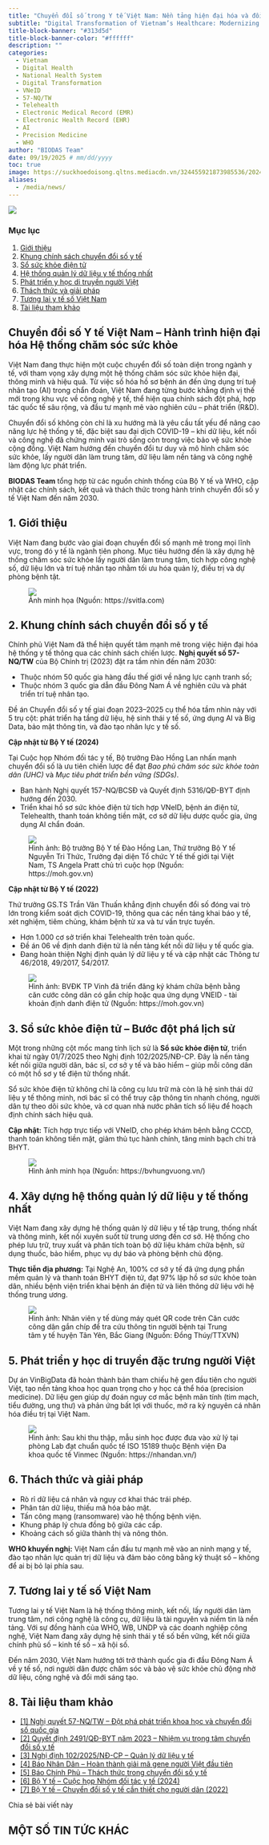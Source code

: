```yaml
---
title: "Chuyển đổi số trong Y tế Việt Nam: Nền tảng hiện đại hóa và đổi mới Hệ thống Chăm sóc sức khỏe Quốc gia"
subtitle: "Digital Transformation of Vietnam’s Healthcare: Modernizing the National Health System for an Intelligent and Inclusive Future"
title-block-banner: "#313d5d"
title-block-banner-color: "#ffffff"
description: ""
categories:
  - Vietnam
  - Digital Health
  - National Health System
  - Digital Transformation
  - VNeID
  - 57-NQ/TW
  - Telehealth
  - Electronic Medical Record (EMR)
  - Electronic Health Record (EHR)
  - AI
  - Precision Medicine
  - WHO
author: "BIODAS Team"
date: 09/19/2025 # mm/dd/yyyy
toc: true
image: https://suckhoedoisong.qltns.mediacdn.vn/324455921873985536/2024/12/5/chuyen-doi-so-y-te-10-173338760854580749395.jpg
aliases: 
  - /media/news/
---
```


![](https://aihms.in/blog/wp-content/uploads/2021/08/digitalization1.jpg){fig-align="center" class="img-cover"}



```{=html}
<!-- Gắn file CSS -->
<link rel="stylesheet" href="section-news-template.css">

<!-- Font Awesome CDN (hiển thị icon mạng xã hội) -->
<link rel="stylesheet" href="https://cdnjs.cloudflare.com/ajax/libs/font-awesome/6.5.0/css/all.min.css">


<body class="section-news-template">

<div class="layout">

  <!-- Sidebar TOC -->
  <nav class="toc">
    <h3>Mục lục</h3>
    <ol>
      <li><a href="#sec-1">Giới thiệu</a></li>
      <li><a href="#sec-2">Khung chính sách chuyển đổi số y tế</a></li>
      <li><a href="#sec-3">Sổ sức khỏe điện tử</a></li>
      <li><a href="#sec-4">Hệ thống quản lý dữ liệu y tế thống nhất</a></li>
      <li><a href="#sec-5">Phát triển y học di truyền người Việt</a></li>
      <li><a href="#sec-6">Thách thức và giải pháp</a></li>
      <li><a href="#sec-7">Tương lai y tế số Việt Nam</a></li>
      <li><a href="#sec-8">Tài liệu tham khảo</a></li>
    </ol>
  </nav>

  <!-- Nội dung chính -->
  <main class="content">

    <!-- =============================
     INTRO SECTION – BIODAS ARTICLE INTRO
     ============================= -->
    <section>
      <h1>Chuyển đổi số Y tế Việt Nam – Hành trình hiện đại hóa Hệ thống chăm sóc sức khỏe</h1>
      <p>
        Việt Nam đang thực hiện một cuộc chuyển đổi số toàn diện trong ngành y tế, với tham vọng xây dựng một hệ thống chăm sóc sức khỏe hiện đại, thông minh và hiệu quả. 
        Từ việc số hóa hồ sơ bệnh án đến ứng dụng trí tuệ nhân tạo (AI) trong chẩn đoán, Việt Nam đang từng bước khẳng định vị thế mới trong khu vực về công nghệ y tế, thể hiện qua chính sách đột phá, hợp tác quốc tế sâu rộng, và đầu tư mạnh mẽ vào nghiên cứu – phát triển (R&D).
      </p>
      <p>
        Chuyển đổi số không còn chỉ là xu hướng mà là yêu cầu tất yếu để nâng cao năng lực hệ thống y tế, đặc biệt sau đại dịch COVID-19 – khi dữ liệu, kết nối và công nghệ đã chứng minh vai trò sống còn trong việc bảo vệ sức khỏe cộng đồng. 
        Việt Nam hướng đến chuyển đổi tư duy và mô hình chăm sóc sức khỏe, lấy người dân làm trung tâm, dữ liệu làm nền tảng và công nghệ làm động lực phát triển.
      </p>

      <div class="callout">
        <p><strong>BIODAS Team</strong> tổng hợp từ các nguồn chính thống của Bộ Y tế và WHO, cập nhật các chính sách, kết quả và thách thức trong hành trình chuyển đổi số y tế Việt Nam đến năm 2030.</p>
      </div>

    </section>

    <!-- 1. Giới thiệu -->
    <section id="sec-1">
      <h2>1. Giới thiệu</h2>
      <p>
        Việt Nam đang bước vào giai đoạn chuyển đổi số mạnh mẽ trong mọi lĩnh vực, trong đó y tế là ngành tiên phong. 
        Mục tiêu hướng đến là xây dựng hệ thống chăm sóc sức khỏe lấy người dân làm trung tâm, tích hợp công nghệ số, dữ liệu lớn và trí tuệ nhân tạo nhằm tối ưu hóa quản lý, điều trị và dự phòng bệnh tật.
      </p>
    </section>

    <!-- Ảnh minh họa -->
    <figure>
      <div class="img-wrap">
        <img src="https://svitla.com/wp-content/webp-express/webp-images/uploads/2025/02/Blog-cover-Digital-transformation-technologies-in-healthcare-936x527.jpg.webp" class="img" />
      </div>
      <figcaption>
        Ảnh minh họa (Nguồn: https://svitla.com)
      </figcaption>
    </figure>


    <!-- 2. Khung chính sách -->
    <section id="sec-2">
      <h2>2. Khung chính sách chuyển đổi số y tế</h2>
      <p>
        Chính phủ Việt Nam đã thể hiện quyết tâm mạnh mẽ trong việc hiện đại hóa hệ thống y tế thông qua các chính sách chiến lược. 
        <strong>Nghị quyết số 57-NQ/TW</strong> của Bộ Chính trị (2023) đặt ra tầm nhìn đến năm 2030: 
      </p>
      <ul>
        <li>Thuộc nhóm 50 quốc gia hàng đầu thế giới về năng lực cạnh tranh số;</li>
        <li>Thuộc nhóm 3 quốc gia dẫn đầu Đông Nam Á về nghiên cứu và phát triển trí tuệ nhân tạo.</li>
      </ul>
      <p>
        Đề án Chuyển đổi số y tế giai đoạn 2023–2025 cụ thể hóa tầm nhìn này với 5 trụ cột: 
        phát triển hạ tầng dữ liệu, hệ sinh thái y tế số, ứng dụng AI và Big Data, bảo mật thông tin, và đào tạo nhân lực y tế số.
      </p>

      <div class="callout">
        <p><strong>Cập nhật từ Bộ Y tế (2024)</strong></p>
        <p>Tại Cuộc họp Nhóm đối tác y tế, Bộ trưởng Đào Hồng Lan nhấn mạnh chuyển đổi số là ưu tiên chiến lược để đạt <em>Bao phủ chăm sóc sức khỏe toàn dân (UHC)</em> và <em>Mục tiêu phát triển bền vững (SDGs)</em>.</p>
        <ul>
          <li>Ban hành Nghị quyết 157-NQ/BCSĐ và Quyết định 5316/QĐ-BYT định hướng đến 2030.</li>
          <li>Triển khai hồ sơ sức khỏe điện tử tích hợp VNeID, bệnh án điện tử, Telehealth, thanh toán không tiền mặt, cơ sở dữ liệu dược quốc gia, ứng dụng AI chẩn đoán.</li>
        </ul>
      </div>

      <!-- Ảnh minh họa -->
      <figure>
        <div class="img-wrap">
          <img src="https://suckhoedoisong.qltns.mediacdn.vn/324455921873985536/2024/12/5/chuyen-doi-so-y-te-6-1733387608490455472891.jpg" class="img" />
        </div>
        <figcaption>
          Hình ảnh: Bộ trưởng Bộ Y tế Đào Hồng Lan, Thứ trưởng Bộ Y tế Nguyễn Tri Thức, Trưởng đại diện Tổ chức Y tế thế giới tại Việt Nam, TS Angela Pratt chủ trì cuộc họp (Nguồn: https://moh.gov.vn)
        </figcaption>
      </figure>

      <div class="callout">
        <p><strong>Cập nhật từ Bộ Y tế (2022)</strong></p>
        <p>Thứ trưởng GS.TS Trần Văn Thuấn khẳng định chuyển đổi số đóng vai trò lớn trong kiểm soát dịch COVID-19, thông qua các nền tảng khai báo y tế, xét nghiệm, tiêm chủng, khám bệnh từ xa và tư vấn trực tuyến.</p>
        <ul>
          <li>Hơn 1.000 cơ sở triển khai Telehealth trên toàn quốc.</li>
          <li>Đề án 06 về định danh điện tử là nền tảng kết nối dữ liệu y tế quốc gia.</li>
          <li>Đang hoàn thiện Nghị định quản lý dữ liệu y tế và cập nhật các Thông tư 46/2018, 49/2017, 54/2017.</li>
        </ul>
      </div>

      <!-- Ảnh minh họa -->
      <figure>
        <div class="img-wrap">
          <img src="https://suckhoedoisong.qltns.mediacdn.vn/324455921873985536/2022/12/2/31612619957080290092557137251278919197376496n-16699634457361687885764.jpg" class="img" />
        </div>
        <figcaption>
          Hình ảnh: BVĐK TP Vinh đã triển đăng ký khám chữa bệnh bằng căn cước công dân có gắn chíp hoặc qua ứng dụng VNEID - tài khoản định danh điện tử (Nguồn: https://moh.gov.vn)
        </figcaption>
      </figure>
    </section>

    <!-- 3. Sổ sức khỏe điện tử -->
    <section id="sec-3">
      <h2>3. Sổ sức khỏe điện tử – Bước đột phá lịch sử</h2>
      <p>
        Một trong những cột mốc mang tính lịch sử là <strong>Sổ sức khỏe điện tử</strong>, triển khai từ ngày 01/7/2025 theo Nghị định 102/2025/NĐ-CP. 
        Đây là nền tảng kết nối giữa người dân, bác sĩ, cơ sở y tế và bảo hiểm – giúp mỗi công dân có một hồ sơ y tế điện tử thống nhất.
      </p>
      <p>
        Sổ sức khỏe điện tử không chỉ là công cụ lưu trữ mà còn là hệ sinh thái dữ liệu y tế thông minh, nơi bác sĩ có thể truy cập thông tin nhanh chóng, người dân tự theo dõi sức khỏe, 
        và cơ quan nhà nước phân tích số liệu để hoạch định chính sách hiệu quả.
      </p>
      <div class="callout">
        <p><strong>Cập nhật:</strong> Tích hợp trực tiếp với VNeID, cho phép khám bệnh bằng CCCD, thanh toán không tiền mặt, giảm thủ tục hành chính, tăng minh bạch chi trả BHYT.</p>
      </div>
    </section>

    <!-- Ảnh minh họa -->
    <figure>
      <div class="img-wrap">
        <img src="https://bvhungvuong.vn/upload/images/5%20B%C6%B0%E1%BB%9Bc%20%282%29.jpg" class="img" />
      </div>
      <figcaption>
        Hình ảnh minh họa (Nguồn: https://bvhungvuong.vn/)
      </figcaption>
    </figure>

    <!-- 4. Hệ thống dữ liệu -->
    <section id="sec-4">
      <h2>4. Xây dựng hệ thống quản lý dữ liệu y tế thống nhất</h2>
      <p>
        Việt Nam đang xây dựng hệ thống quản lý dữ liệu y tế tập trung, thống nhất và thông minh, kết nối xuyên suốt từ trung ương đến cơ sở. 
        Hệ thống cho phép lưu trữ, truy xuất và phân tích toàn bộ dữ liệu khám chữa bệnh, sử dụng thuốc, bảo hiểm, phục vụ dự báo và phòng bệnh chủ động.
      </p>
      <div class="callout">
        <p><strong>Thực tiễn địa phương:</strong> Tại Nghệ An, 100% cơ sở y tế đã ứng dụng phần mềm quản lý và thanh toán BHYT điện tử, đạt 97% lập hồ sơ sức khỏe toàn dân, nhiều bệnh viện triển khai bệnh án điện tử và liên thông dữ liệu với hệ thống trung ương.</p>
      </div>
    </section>

    <!-- Ảnh minh họa -->
    <figure>
      <div class="img-wrap">
        <img src="https://cdnmedia.baotintuc.vn/Upload/YZmStSDTjb0M07hFJ2gA/files/2025/05/01/y-te-130525-1.jpg" class="img" />
      </div>
      <figcaption>
        Hình ảnh: Nhân viên y tế dùng máy quét QR code trên Căn cước công dân gắn chíp để tra cứu thông tin người bệnh tại Trung tâm y tế huyện Tân Yên, Bắc Giang (Nguồn: Đồng Thúy/TTXVN)
      </figcaption>
    </figure>

    <!-- 5. Y học di truyền -->
    <section id="sec-5">
      <h2>5. Phát triển y học di truyền đặc trưng người Việt</h2>
      <p>
        Dự án VinBigData đã hoàn thành bản tham chiếu hệ gen đầu tiên cho người Việt, tạo nền tảng khoa học quan trọng cho y học cá thể hóa (precision medicine).
        Dữ liệu gen giúp dự đoán nguy cơ mắc bệnh mãn tính (tim mạch, tiểu đường, ung thư) và phản ứng bất lợi với thuốc, mở ra kỷ nguyên cá nhân hóa điều trị tại Việt Nam.
      </p>
    </section>

    <!-- Ảnh minh họa -->
    <figure>
      <div class="img-wrap">
        <img src="https://cdn.nhandan.vn/images/7f491ee6c6b660425d7c9ab03f1ec4471ed976866ed5b7454ebe8401ba093ec0b3d398006dc76e901b2943e93b3d085aa524ba4aba927c4dd608e7bbc6a2d4cf/giai_ma_gen_2-1639624893474.jpg" class="img" />
      </div>
      <figcaption>
        Hình ảnh: Sau khi thu thập, mẫu sinh học được đưa vào xử lý tại phòng Lab đạt chuẩn quốc tế ISO 15189 thuộc Bệnh viện Đa khoa quốc tế Vinmec (Nguồn: https://nhandan.vn/)
      </figcaption>
    </figure>

    <!-- 6. Thách thức và giải pháp -->
    <section id="sec-6">
      <h2>6. Thách thức và giải pháp</h2>
      <ul>
        <li>Rò rỉ dữ liệu cá nhân và nguy cơ khai thác trái phép.</li>
        <li>Phân tán dữ liệu, thiếu mã hóa bảo mật.</li>
        <li>Tấn công mạng (ransomware) vào hệ thống bệnh viện.</li>
        <li>Khung pháp lý chưa đồng bộ giữa các cấp.</li>
        <li>Khoảng cách số giữa thành thị và nông thôn.</li>
      </ul>
      <div class="callout">
        <p><strong>WHO khuyến nghị:</strong> Việt Nam cần đầu tư mạnh mẽ vào an ninh mạng y tế, đào tạo nhân lực quản trị dữ liệu và đảm bảo công bằng kỹ thuật số – không để ai bị bỏ lại phía sau.</p>
      </div>
    </section>

    <!-- 7. Tương lai -->
    <section id="sec-7">
      <h2>7. Tương lai y tế số Việt Nam</h2>
      <p>
        Tương lai y tế Việt Nam là hệ thống thông minh, kết nối, lấy người dân làm trung tâm, nơi công nghệ là công cụ, dữ liệu là tài nguyên và niềm tin là nền tảng.
        Với sự đồng hành của WHO, WB, UNDP và các doanh nghiệp công nghệ, Việt Nam đang xây dựng hệ sinh thái y tế số bền vững, kết nối giữa chính phủ số – kinh tế số – xã hội số.
      </p>
      <p>
        Đến năm 2030, Việt Nam hướng tới trở thành quốc gia đi đầu Đông Nam Á về y tế số, nơi người dân được chăm sóc và bảo vệ sức khỏe chủ động nhờ dữ liệu, công nghệ và đổi mới sáng tạo.
      </p>
    </section>

    <!-- 8. Tài liệu tham khảo -->
    <section id="sec-8">
      <h2>8. Tài liệu tham khảo</h2>
      <div class="ref">
        <ul>
          <li><a href="https://xaydungchinhsach.chinhphu.vn/toan-van-nghi-quyet-ve-dot-pha-phat-trien-khoa-hoc-cong-nghe-doi-moi-sang-tao-va-chuyen-doi-so-quoc-gia-119241224180048642.htm" target="_blank">[1] Nghị quyết 57-NQ/TW – Đột phá phát triển khoa học và chuyển đổi số quốc gia</a></li>
          <li><a href="https://thuvienphapluat.vn/van-ban/Cong-nghe-thong-tin/Quyet-dinh-2491-QD-BYT-2023-thuc-hien-nhiem-vu-trong-tam-ve-chuyen-doi-so-2023-2025-569565.aspx" target="_blank">[2] Quyết định 2491/QĐ-BYT năm 2023 – Nhiệm vụ trọng tâm chuyển đổi số y tế</a></li>
          <li><a href="https://thuvienphapluat.vn/van-ban/Cong-nghe-thong-tin/Nghi-diinh-102-2025-ND-CP-quy-dinh-quan-ly-du-lieu-y-te-656633.aspx" target="_blank">[3] Nghị định 102/2025/NĐ-CP – Quản lý dữ liệu y tế</a></li>
          <li><a href="https://nhandan.vn/hoan-thanh-nghien-cuu-giai-ma-gene-nguoi-viet-dau-tien-post678436.html" target="_blank">[4] Báo Nhân Dân – Hoàn thành giải mã gene người Việt đầu tiên</a></li>
          <li><a href="https://baochinhphu.vn/nhung-thach-thuc-trong-chuyen-doi-so-nganh-y-te-102250812111718225.htm" target="_blank">[5] Báo Chính Phủ – Thách thức trong chuyển đổi số y tế</a></li>
          <li><a href="https://moh.gov.vn/tin-noi-bat/-/asset_publisher/3Yst7YhbkA5j/content/cuoc-hop-nhom-oi-tac-y-te-chuyen-oi-so-trong-y-te-tai-viet-nam-en-nam-2030" target="_blank">[6] Bộ Y tế – Cuộc họp Nhóm đối tác y tế (2024)</a></li>
          <li><a href="https://moh.gov.vn/hoat-dong-cua-lanh-dao-bo/-/asset_publisher/TW6LTp1ZtwaN/content/chuyen-oi-so-y-te-can-thiet-cho-nguoi-dan-trong-cham-soc-suc-khoe" target="_blank">[7] Bộ Y tế – Chuyển đổi số y tế cần thiết cho người dân (2022)</a></li>
        </ul>
      </div>
    </section>

    <!-- SOCIAL SHARE -->
    <div class="social-section">
      <p class="share-note">Chia sẻ bài viết này</p>
      <div class="social-share">
        <a href="https://www.facebook.com/sharer/sharer.php?u=https://www.biodas.net/media/news/250919-vn-digital-health.html" class="fb"><i class="fab fa-facebook-f"></i></a>
        <a href="https://twitter.com/intent/tweet?status=https://www.biodas.net/media/news/250919-vn-digital-health.html" class="x"><i class="fab fa-x-twitter"></i></a>
        <a href="https://www.linkedin.com/shareArticle?mini=true&url=https://biodas.net/media/news/250919-vn-digital-health.html" class="in"><i class="fab fa-linkedin-in"></i></a>
      </div>
    </div>


  </main>
</div>



<!-- =============================
     SECTION: BIODAS NEWS & INSIGHTS
     ============================= -->
<section class="biodas-news-section">
  <div class="news-list container">
    <h2 class="section-title">MỘT SỐ TIN TỨC KHÁC</h2>
    <div id="biodas-news-grid" class="news-grid"></div>
  </div>
</section>

</body>



<!-- JS SCRIPT -->
<script src="section-news-template.js"></script>

```
